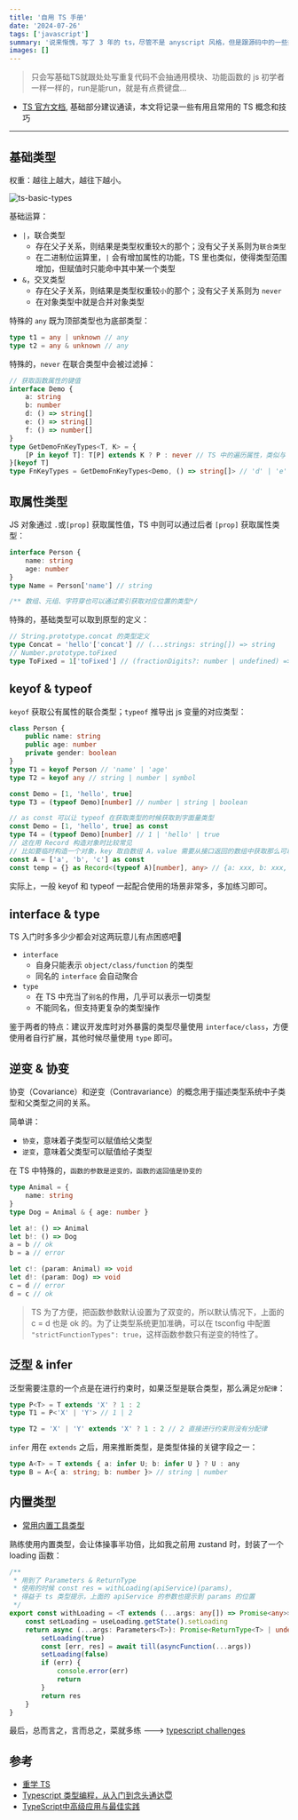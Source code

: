 ```yaml
---
title: '自用 TS 手册'
date: '2024-07-26'
tags: ['javascript']
summary: '说来惭愧，写了 3 年的 ts，尽管不是 anyscript 风格，但是跟源码中的一些类型体操比起来，略显稚嫩，而且现在越来越觉得**代码设计优先**，代码编写就是个体力活罢了。 so~，回炉重造！'
images: []
---
```


> 只会写基础TS就跟处处写重复代码不会抽通用模块、功能函数的 js 初学者一样一样的，run是能run，就是有点费键盘...

- [TS 官方文档](https://www.typescriptlang.org/docs/handbook/intro.html), 基础部分建议通读，本文将记录一些有用且常用的 TS 概念和技巧

---

## 基础类型

权重：越往上越大，越往下越小。

![ts-basic-types](/static/images/ts-basic-types.png)

基础运算：

- `|`，联合类型
    - 存在父子关系，则结果是类型权重较`大`的那个；没有父子关系则为`联合类型`
    - 在二进制位运算里，`|` 会有增加属性的功能，TS 里也类似，使得类型范围增加，但赋值时只能命中其中某一个类型
- `&`，交叉类型
    - 存在父子关系，则结果是类型权重较`小`的那个；没有父子关系则为 `never`
    - 在对象类型中就是合并对象类型

特殊的 `any` 既为顶部类型也为底部类型：

```ts
type t1 = any | unknown // any
type t2 = any & unknown // any
```

特殊的，`never` 在联合类型中会被过滤掉：

```ts
// 获取函数属性的键值
interface Demo {
    a: string
    b: number
    d: () => string[]
    e: () => string[]
    f: () => number[]
}
type GetDemoFnKeyTypes<T, K> = {
    [P in keyof T]: T[P] extends K ? P : never // TS 中的遍历属性，类似与 JS 的 forin 语句
}[keyof T]
type FnKeyTypes = GetDemoFnKeyTypes<Demo, () => string[]> // 'd' | 'e'
```

## 取属性类型

JS 对象通过 `.`或`[prop]` 获取属性值，TS 中则可以通过后者 `[prop]` 获取属性类型：

```ts
interface Person {
    name: string
    age: number
}
type Name = Person['name'] // string

/** 数组、元组、字符穿也可以通过索引获取对应位置的类型*/
```

特殊的，基础类型可以取到原型的定义：

```ts
// String.prototype.concat 的类型定义
type Concat = 'hello'['concat'] // (...strings: string[]) => string
// Number.prototype.toFixed
type ToFixed = 1['toFixed'] // (fractionDigits?: number | undefined) => string
```

## keyof & typeof

`keyof` 获取公有属性的联合类型；`typeof` 推导出 js 变量的对应类型：

```ts
class Person {
    public name: string
    public age: number
    private gender: boolean
}
type T1 = keyof Person // 'name' | 'age'
type T2 = keyof any // string | number | symbol

const Demo = [1, 'hello', true]
type T3 = (typeof Demo)[number] // number | string | boolean

// as const 可以让 typeof 在获取类型的时候获取到字面量类型
const Demo = [1, 'hello', true] as const
type T4 = (typeof Demo)[number] // 1 | 'hello' | true
// 这在用 Record 构造对象时比较常见
// 比如要临时构造一个对象，key 取自数组 A，value 需要从接口返回的数组中获取那么可以这么做
const A = ['a', 'b', 'c'] as const
const temp = {} as Record<(typeof A)[number], any> // {a: xxx, b: xxx, c : xxx}
```

实际上，一般 keyof 和 typeof 一起配合使用的场景非常多，多加练习即可。

## interface & type

TS 入门时多多少少都会对这两玩意儿有点困惑吧👻

- `interface`
    - 自身只能表示 `object/class/function` 的类型
    - 同名的 `interface` 会自动聚合
- `type`
    - 在 TS 中充当了`别名`的作用，几乎可以表示一切类型
    - 不能同名，但支持更复杂的类型操作

鉴于两者的特点：建议开发库时对外暴露的类型尽量使用 `interface/class`，方便使用者自行扩展，其他时候尽量使用 `type` 即可。

## 逆变 & 协变

协变（Covariance）和逆变（Contravariance）的概念用于描述类型系统中子类型和父类型之间的关系。

简单讲：

- `协变`，意味着子类型可以赋值给父类型
- `逆变`，意味着父类型可以赋值给子类型

在 TS 中特殊的，`函数的参数是逆变的，函数的返回值是协变的`

```ts
type Animal = {
    name: string
}
type Dog = Animal & { age: number }

let a!: () => Animal
let b!: () => Dog
a = b // ok
b = a // error

let c!: (param: Animal) => void
let d!: (param: Dog) => void
c = d // error
d = c // ok
```

> TS 为了方便，把函数参数默认设置为了双变的，所以默认情况下，上面的 c = d 也是 ok 的。为了让类型系统更加准确，可以在 tsconfig 中配置 `"strictFunctionTypes": true`，这样函数参数只有逆变的特性了。

## 泛型 & infer

泛型需要注意的一个点是在进行约束时，如果泛型是联合类型，那么满足`分配律`：

```ts
type P<T> = T extends 'X' ? 1 : 2
type T1 = P<'X' | 'Y'> // 1 | 2

type T2 = 'X' | 'Y' extends 'X' ? 1 : 2 // 2 直接进行约束则没有分配律
```

`infer` 用在 `extends` 之后，用来推断类型，是类型体操的关键字段之一：

```ts
type A<T> = T extends { a: infer U; b: infer U } ? U : any
type B = A<{ a: string; b: number }> // string | number
```

## 内置类型

- [常用内置工具类型](https://www.typescriptlang.org/docs/handbook/utility-types.html)

熟练使用内置类型，会让体操事半功倍，比如我之前用 zustand 时，封装了一个 loading 函数：

```ts
/**
 * 用到了 Parameters & ReturnType
 * 使用的时候 const res = withLoading(apiService)(params),
 * 得益于 ts 类型提示，上面的 apiService 的参数也提示到 params 的位置
 */
export const withLoading = <T extends (...args: any[]) => Promise<any>>(asyncFunction: T) => {
    const setLoading = useLoading.getState().setLoading
    return async (...args: Parameters<T>): Promise<ReturnType<T> | undefined> => {
        setLoading(true)
        const [err, res] = await till(asyncFunction(...args))
        setLoading(false)
        if (err) {
            console.error(err)
            return
        }
        return res
    }
}
```

最后，总而言之，言而总之，菜就多练 --->  [typescript challenges](https://github.com/type-challenges/type-challenges)

## 参考

- [重学 TS](https://juejin.cn/post/7211358106629750841)
- [Typescript 类型编程，从入门到念头通达😇](https://juejin.cn/post/7132490947320872974)
- [TypeScript中高级应用与最佳实践](https://juejin.cn/post/6844903904140853255)
